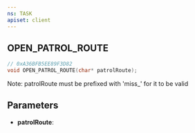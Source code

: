 ```yaml
---
ns: TASK
apiset: client
---
```

## OPEN_PATROL_ROUTE

```c
// 0xA36BFB5EE89F3D82
void OPEN_PATROL_ROUTE(char* patrolRoute);
```

Note: patrolRoute must be prefixed with 'miss_' for it to be valid

## Parameters
* **patrolRoute**: